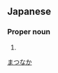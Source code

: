==Japanese==
{{ja-kanjitab|松|中}}

===Proper noun===
{{ja-pos|proper|まつなか}}

# {{surname|lang=ja}}

[[Category:Japanese surnames|まつなか]]